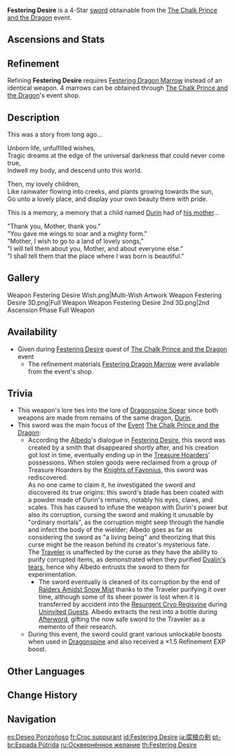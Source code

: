 {{About|the [[Weapon]]|the quest|Festering Desire (Quest)}}
{{Weapon Infobox
|id             = 11413
|image          = <gallery>
Weapon Festering Desire.png|Base
Weapon Festering Desire 2nd.png|2nd Ascension
</gallery>
|type           = Sword
|releaseDate    = 2020-12-23
|quality        = 4
|base_atk       = 42
|2nd_stat_type  = Energy Recharge
|2nd_stat       = 10.0%
|obtain         = Events
|event_name     = [[The Chalk Prince and the Dragon]]
|passive        = Undying Admiration
|effect         = Increases Elemental Skill DMG by (var1)% and Elemental Skill CRIT Rate by (var2)%.
|eff_rank1_var1 = 16
|eff_rank2_var1 = 20
|eff_rank3_var1 = 24
|eff_rank4_var1 = 28
|eff_rank5_var1 = 32
|eff_rank1_var2 = 6
|eff_rank2_var2 = 7.5
|eff_rank3_var2 = 9
|eff_rank4_var2 = 10.5
|eff_rank5_var2 = 12
|eff_att1       = CRIT Rate
|eff_att2       = DMG Bonus
|eff_att3       = Elemental Skill DMG Bonus
}}
{{Description|A creepy straight sword that almost seems to yearn for life. It drips with a shriveling venom that could even corrupt a mighty dragon.}}
'''Festering Desire''' is a 4-Star [[sword]] obtainable from the [[The Chalk Prince and the Dragon]] event.

==Ascensions and Stats==
{{Weapon Ascensions and Stats
|ascendMat1 = Fetters of the Dandelion Gladiator
|ascendMat2 = Chains of the Dandelion Gladiator
|ascendMat3 = Shackles of the Dandelion Gladiator
|ascendMat4 = Dream of the Dandelion Gladiator
|bossMat1   = Heavy Horn
|bossMat2   = Black Bronze Horn
|bossMat3   = Black Crystal Horn
|commonMat1 = Recruit's Insignia
|commonMat2 = Sergeant's Insignia
|commonMat3 = Lieutenant's Insignia
}}

==Refinement==
Refining '''Festering Desire''' requires [[Festering Dragon Marrow]] instead of an identical weapon. 4 marrows can be obtained through [[The Chalk Prince and the Dragon]]'s event shop.

==Description==
This was a story from long ago...

Unborn life, unfulfilled wishes,<br />
Tragic dreams at the edge of the universal darkness that could never come true,<br />
Indwell my body, and descend unto this world.

Then, my lovely children,<br />
Like rainwater flowing into creeks, and plants growing towards
the sun,<br />
Go unto a lovely place, and display your own beauty there with pride.

This is a memory, a memory that a child named [[Durin]] had of [[Rhinedottir|his mother]]...

"Thank you, Mother, thank you."<br />
"You gave me wings to soar and a mighty form."<br />
"Mother, I wish to go to a land of lovely songs,"<br />
"I will tell them about you, Mother, and about everyone else."<br />
"I shall tell them that the place where I was born is beautiful."

==Gallery==
<gallery>
Weapon Festering Desire Wish.png|Multi-Wish Artwork
Weapon Festering Desire 3D.png|Full Weapon
Weapon Festering Desire 2nd 3D.png|2nd Ascension Phase Full Weapon
</gallery>

==Availability==
*Given during [[Festering Desire (Quest)|Festering Desire]] quest of [[The Chalk Prince and the Dragon]] event
**The refinement materials [[Festering Dragon Marrow]] were available from the event's shop.

==Trivia==
*This weapon's lore ties into the lore of [[Dragonspine Spear]] since both weapons are made from remains of the same dragon, [[Durin]].
*This sword was the main focus of the [[Event]] [[The Chalk Prince and the Dragon]]:
**According the [[Albedo]]'s dialogue in [[Festering Desire (Quest)|Festering Desire]], this sword was created by a smith that disappeared shortly after, and his creation got lost in time, eventually ending up in the [[Treasure Hoarders]]' possessions. When stolen goods were reclaimed from a group of Treasure Hoarders by the [[Knights of Favonius]], this sword was rediscovered.<br />As no one came to claim it, he investigated the sword and discovered its true origins: this sword's blade has been coated with a powder made of Durin's remains, notably his eyes, claws, and scales. This has caused to infuse the weapon with Durin's power but also its corruption, cursing the sword and making it unusable by "ordinary mortals", as the corruption might seep through the handle and infect the body of the wielder; Albedo goes as far as considering the sword as "a living being" and theorizing that this curse might be the reason behind its creator's mysterious fate.<br />The [[Traveler]] is unaffected by the curse as they have the ability to purify corrupted items, as demonstrated when they purified [[Teardrop Crystal|Dvalin's tears]], hence why Albedo entrusts the sword to them for experimentation.
***The sword eventually is cleaned of its corruption by the end of [[Raiders Amidst Snow Mist]] thanks to the Traveler purifying it over time, although some of its sheer power is lost when it is transferred by accident into the [[Resurgent Cryo Regisvine]] during [[Uninvited Guests]]. Albedo extracts the rest into a bottle during [[Afterword]], gifting the now safe sword to the Traveler as a memento of their research.
**During this event, the sword could grant various unlockable boosts when used in [[Dragonspine]] and also received a ×1.5 Refinement EXP boost.

==Other Languages==
{{Flex|
===Weapon===
{{Other Languages
|en      = Festering Desire
|zhs     = 腐殖之剑
|zhs_rm  = Fǔzhí zhī Jiàn
|zht     = 腐殖之劍
|zht_rm  = Fǔzhí zhī Jiàn
|zh_tl   = Sword of Humus
|ja      = 腐植の剣
|ja_rm   = Fushoku no Ken
|ja_tl   = Sword of Humus
|ko      = 부식의 검
|ko_rm   = Busik-ui geom
|ko_tl   = Sword of Corrosion
|es      = Deseo Ponzoñoso
|es_tl   = Poisonous Wish
|fr      = Croc suppurant
|fr_tl   = Festering Fang
|ru      = Осквернённое желание
|ru_tl   = Desecrated Desire
|th      = Festering Desire
|vi      = Răng Nanh Rỉ Sét
|vi_tl   = Rusted Fang
|de      = Schwert der Verderbnis
|de_tl   = Sword of Corruption
|id      = Festering Desire
|pt      = Espada Pútrida
|pt_tl   = Putrid Sword
|tr      = Yıkıcı Arzu
|tr_tl   = 
|it      = Desiderio purulento
|it_tl   = Purulent Desire
}}
|
===Passive===
{{Other Languages
|en      = Undying Admiration
|zhs     = 无尽的渴慕
|zhs_rm  = Wújìn de Kěmù
|zht     = 無盡的渴慕
|zht_rm  = Wújìn de Kěmù
|zh_tl   = 
|ja      = 底なしの渇望
|ja_rm   = Sokonashi no Katsubou
|ja_tl   = Endless Longing
|ko      = 끝없는 갈망
|ko_tl   = Endless Longing
|es      = Anhelo infinito
|es_tl   = Infinite Longing
|fr      = Soif insatiable
|fr_tl   = Insatiable Thirst
|ru      = Бессмертное восхищение
|ru_tl   = Undying Admiration
|th      = Undying Admiration
|vi      = Khát Vọng Vô Tận
|vi_tl   = 
|de      = Endlose Bewunderung
|de_tl   = 
|id      = Undying Admiration
|pt      = Admiração Inabalável
|pt_tl   = 
|tr      = Sonsuz Hayranlık
|tr_tl   = 
|it      = Ammirazione eterna
|it_tl   = 
}}
}}

==Change History==
{{Change History|1.2}}

==Navigation==
{{Weapon Navbox|type=Swords}}

[[es:Deseo Ponzoñoso]]
[[fr:Croc suppurant]]
[[id:Festering Desire]]
[[ja:腐植の剣]]
[[pt-br:Espada Pútrida]]
[[ru:Осквернённое желание]]
[[th:Festering Desire]]